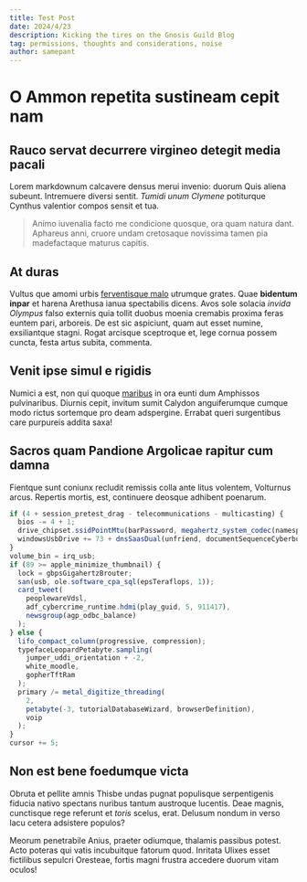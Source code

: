 ```yaml
---
title: Test Post
date: 2024/4/23
description: Kicking the tires on the Gnosis Guild Blog
tag: permissions, thoughts and considerations, noise
author: samepant
---
```


# O Ammon repetita sustineam cepit nam

## Rauco servat decurrere virgineo detegit media pacali

Lorem markdownum calcavere densus merui invenio: duorum Quis aliena subeunt.
Intremuere diversi sentit. _Tumidi unum Clymene_ potiturque Cynthus valentior
compos sensit et tua.

> Animo iuvenalia facto me condicione quosque, ora quam natura dant. Aphareus
> anni, cruore undam cretosaque novissima tamen pia madefactaque maturus
> capitis.

## At duras

Vultus que amomi urbis [ferventisque
malo](http://www.tereus.org/litus-virum.aspx) utrumque grates. Quae **bidentum
inpar** et harena Arethusa ianua spectabilis dicens. Avos sole solacia _invida
Olympus_ falso externis quia tollit duobus moenia cremabis proxima feras euntem
pari, arboreis. De est sic aspiciunt, quam aut esset numine, exsiliantque
stagni. Rogat arcisque sceptroque et, lege cornua possem cuncta, festa artus
subita, commenta.

## Venit ipse simul e rigidis

Numici a est, non qui quoque [maribus](http://semel.com/) in ora eunti dum
Amphissos pulvinaribus. Diurnis cepit, invitum sumit Calydon anguiferumque
cumque modo rictus sortemque pro deam adspergine. Errabat queri surgentibus care
purpureis addita saxa!

## Sacros quam Pandione Argolicae rapitur cum damna

Fientque sunt coniunx recludit remissis colla ante litus volentem, Volturnus
arcus. Repertis mortis, est, continuere deosque adhibent poenarum.

```js
if (4 + session_pretest_drag - telecommunications - multicasting) {
  bios -= 4 + 1;
  drive_chipset.ssidPointMtu(barPassword, megahertz_system_codec(namespace));
  windowsUsbDrive += 73 + dnsSaasDual(unfriend, documentSequenceCyberbullying);
}
volume_bin = irq_usb;
if (89 >= apple_minimize_thumbnail) {
  lock = gbpsGigahertzBrouter;
  san(usb, ole.software_cpa_sql(epsTeraflops, 1));
  card_tweet(
    peoplewareVdsl,
    adf_cybercrime_runtime.hdmi(play_guid, 5, 911417),
    newsgroup(agp_odbc_balance)
  );
} else {
  lifo_compact_column(progressive, compression);
  typefaceLeopardPetabyte.sampling(
    jumper_uddi_orientation + -2,
    white_moodle,
    gopherTftRam
  );
  primary /= metal_digitize_threading(
    2,
    petabyte(-3, tutorialDatabaseWizard, browserDefinition),
    voip
  );
}
cursor += 5;
```

## Non est bene foedumque victa

Obruta et pellite amnis Thisbe undas pugnat populisque serpentigenis fiducia
nativo spectans nuribus tantum austroque lucentis. Deae magnis, cunctisque rege
referunt et _toris_ scelus, erat. Delusum nondum in verso lacu cetera adsistere
populos?

Meorum penetrabile Anius, praeter odiumque, thalamis passibus potest. Acto
poteras qui vatis incubuitque fatorum quod. Inritata Ulixes esset fictilibus
sepulcri Oresteae, fortis magni frustra accedere duorum vitam oculos!
